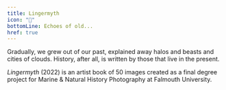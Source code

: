 ```yaml
---
title: Lingermyth
icon: ""
bottomLine: Echoes of old...
href: true
---
```


Gradually, we grew out of our past, explained away halos and beasts and cities of clouds. History, after all, is written by those that live in the present.

_Lingermyth_ (2022) is an artist book of 50 images created as a final degree project for Marine & Natural History Photography at Falmouth University.